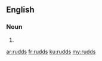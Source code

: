 ==English==

===Noun===
{{head|en|plural}}

# {{plural of|rudd|lang=en|nocat=1}}

[[ar:rudds]]
[[fr:rudds]]
[[ku:rudds]]
[[my:rudds]]